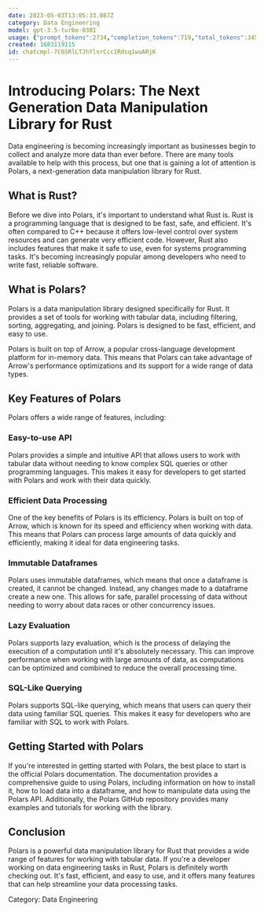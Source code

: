 ```yaml
---
date: 2023-05-03T13:05:33.087Z
category: Data Engineering
model: gpt-3.5-turbo-0301
usage: {"prompt_tokens":2734,"completion_tokens":719,"total_tokens":3453}
created: 1683119115
id: chatcmpl-7C6SRlLTJhYlvrCcc1Rdsq1wuARjK
---
```


# Introducing Polars: The Next Generation Data Manipulation Library for Rust

Data engineering is becoming increasingly important as businesses begin to collect and analyze more data than ever before. There are many tools available to help with this process, but one that is gaining a lot of attention is Polars, a next-generation data manipulation library for Rust.

## What is Rust?

Before we dive into Polars, it's important to understand what Rust is. Rust is a programming language that is designed to be fast, safe, and efficient. It's often compared to C++ because it offers low-level control over system resources and can generate very efficient code. However, Rust also includes features that make it safe to use, even for systems programming tasks. It's becoming increasingly popular among developers who need to write fast, reliable software.

## What is Polars?

Polars is a data manipulation library designed specifically for Rust. It provides a set of tools for working with tabular data, including filtering, sorting, aggregating, and joining. Polars is designed to be fast, efficient, and easy to use.

Polars is built on top of Arrow, a popular cross-language development platform for in-memory data. This means that Polars can take advantage of Arrow's performance optimizations and its support for a wide range of data types.

## Key Features of Polars

Polars offers a wide range of features, including:

### Easy-to-use API

Polars provides a simple and intuitive API that allows users to work with tabular data without needing to know complex SQL queries or other programming languages. This makes it easy for developers to get started with Polars and work with their data quickly.

### Efficient Data Processing

One of the key benefits of Polars is its efficiency. Polars is built on top of Arrow, which is known for its speed and efficiency when working with data. This means that Polars can process large amounts of data quickly and efficiently, making it ideal for data engineering tasks.

### Immutable Dataframes

Polars uses immutable dataframes, which means that once a dataframe is created, it cannot be changed. Instead, any changes made to a dataframe create a new one. This allows for safe, parallel processing of data without needing to worry about data races or other concurrency issues.

### Lazy Evaluation

Polars supports lazy evaluation, which is the process of delaying the execution of a computation until it's absolutely necessary. This can improve performance when working with large amounts of data, as computations can be optimized and combined to reduce the overall processing time.

### SQL-Like Querying

Polars supports SQL-like querying, which means that users can query their data using familiar SQL queries. This makes it easy for developers who are familiar with SQL to work with Polars.

## Getting Started with Polars

If you're interested in getting started with Polars, the best place to start is the official Polars documentation. The documentation provides a comprehensive guide to using Polars, including information on how to install it, how to load data into a dataframe, and how to manipulate data using the Polars API. Additionally, the Polars GitHub repository provides many examples and tutorials for working with the library.

## Conclusion

Polars is a powerful data manipulation library for Rust that provides a wide range of features for working with tabular data. If you're a developer working on data engineering tasks in Rust, Polars is definitely worth checking out. It's fast, efficient, and easy to use, and it offers many features that can help streamline your data processing tasks.

Category: Data Engineering